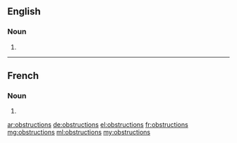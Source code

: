 ==English==

===Noun===
{{head|en|plural}}

# {{plural of|obstruction|lang=en|nocat=1}}

----

==French==

===Noun===
{{head|fr|plural}}

# {{plural of|obstruction|lang=fr|nocat=1}}

[[ar:obstructions]]
[[de:obstructions]]
[[el:obstructions]]
[[fr:obstructions]]
[[mg:obstructions]]
[[ml:obstructions]]
[[my:obstructions]]